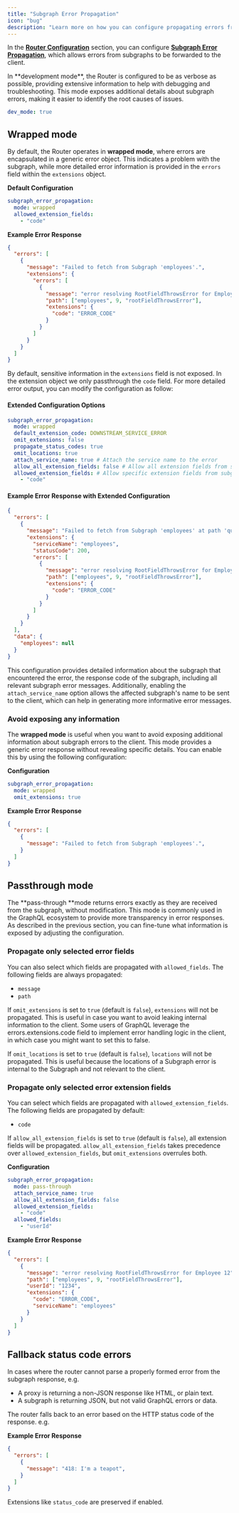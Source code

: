 ```yaml
---
title: "Subgraph Error Propagation"
icon: "bug"
description: "Learn more on how you can configure propagating errors from Subgraphs to the client."
---
```


In the [**Router Configuration**](/router/configuration) section, you can configure [**Subgraph Error Propagation**](/router/configuration#subgraph-error-propagation), which allows errors from subgraphs to be forwarded to the client.

<Info>
  In **development mode**, the Router is configured to be as verbose as possible, providing extensive information to help with debugging and troubleshooting. This mode exposes additional details about subgraph errors, making it easier to identify the root causes of issues.

  ```yaml
  dev_mode: true
  ```
</Info>

## Wrapped mode

By default, the Router operates in **wrapped mode**, where errors are encapsulated in a generic error object. This indicates a problem with the subgraph, while more detailed error information is provided in the `errors` field within the `extensions` object.

**Default Configuration**

```yaml
subgraph_error_propagation:
  mode: wrapped
  allowed_extension_fields:
    - "code"
```

**Example Error Response**

```json
{
  "errors": [
    {
      "message": "Failed to fetch from Subgraph 'employees'.",
      "extensions": {
        "errors": [
          {
            "message": "error resolving RootFieldThrowsError for Employee 12",
            "path": ["employees", 9, "rootFieldThrowsError"],
            "extensions": {
              "code": "ERROR_CODE"
            }
          }
        ]
      }
    }
  ]
}
```

By default, sensitive information in the `extensions` field is not exposed. In the extension object we only passthrough the `code` field. For more detailed error output, you can modify the configuration as follow:

#### Extended Configuration Options

```yaml
subgraph_error_propagation:
  mode: wrapped
  default_extension_code: DOWNSTREAM_SERVICE_ERROR
  omit_extensions: false
  propagate_status_codes: true
  omit_locations: true
  attach_service_name: true # Attach the service name to the error
  allow_all_extension_fields: false # Allow all extension fields from subgraphs
  allowed_extension_fields: # Allow specific extension fields from subgraphs
    - "code"
```

#### Example Error Response with Extended Configuration

```json
{
  "errors": [
    {
      "message": "Failed to fetch from Subgraph 'employees' at path 'query.employees.@'.",
      "extensions": {
        "serviceName": "employees",
        "statusCode": 200,
        "errors": [
          {
            "message": "error resolving RootFieldThrowsError for Employee 12",
            "path": ["employees", 9, "rootFieldThrowsError"],
            "extensions": {
              "code": "ERROR_CODE"
            }
          }
        ]
      }
    }
  ],
  "data": {
    "employees": null
  }
}
```

This configuration provides detailed information about the subgraph that encountered the error, the response code of the subgraph, including all relevant subgraph error messages. Additionally, enabling the `attach_service_name` option allows the affected subgraph's name to be sent to the client, which can help in generating more informative error messages.

### Avoid exposing any information

The **wrapped mode** is useful when you want to avoid exposing additional information about subgraph errors to the client. This mode provides a generic error response without revealing specific details. You can enable this by using the following configuration:

**Configuration**

```yaml
subgraph_error_propagation:
  mode: wrapped
  omit_extensions: true
```

**Example Error Response**

```json
{
  "errors": [
    {
      "message": "Failed to fetch from Subgraph 'employees'.",
    }
  ]
}
```

## Passthrough mode

The **pass-through **mode returns errors exactly as they are received from the subgraph, without modification. This mode is commonly used in the GraphQL ecosystem to provide more transparency in error responses. As described in the previous section, you can fine-tune what information is exposed by adjusting the configuration.

### Propagate only selected error fields

You can also select which fields are propagated with `allowed_fields`. The following fields are always propagated:

- `message`
- `path`

If `omit_extensions` is set to `true` (default is `false`), `extensions` will not be propagated. This is useful in case you want to avoid leaking internal information to the client. Some users of GraphQL leverage the errors.extensions.code field to implement error handling logic in the client, in which case you might want to set this to false.

If `omit_locations` is set to `true` (default is `false`), `locations` will not be propagated. This is useful because the locations of a Subgraph error is internal to the Subgraph and not relevant to the client.

### Propagate only selected error extension fields

You can select which fields are propagated with `allowed_extension_fields`. The following fields are propagated by default:

- `code`

If `allow_all_extension_fields` is set to `true` (default is `false`), all extension fields will be propagated. `allow_all_extension_fields` takes precedence over `allowed_extension_fields`, but `omit_extensions` overrules both.

**Configuration**

```yaml
subgraph_error_propagation:
  mode: pass-through
  attach_service_name: true
  allow_all_extension_fields: false
  allowed_extension_fields:
    - "code"
  allowed_fields:
    - "userId"
```

**Example Error Response**

```json
{
  "errors": [
    {
      "message": "error resolving RootFieldThrowsError for Employee 12",
      "path": ["employees", 9, "rootFieldThrowsError"],
      "userId": "1234",
      "extensions": {
        "code": "ERROR_CODE",
        "serviceName": "employees"
      }
    }
  ]
}
```

## Fallback status code errors

In cases where the router cannot parse a properly formed error from the subgraph response, e.g.

- A proxy is returning a non-JSON response like HTML, or plain text.
- A subgraph is returning JSON, but not valid GraphQL errors or data.

The router falls back to an error based on the HTTP status code of the response. e.g.

**Example Error Response**

```json
{
  "errors": [
    {
      "message": "418: I'm a teapot",
    }
  ]
}
```

Extensions like `status_code` are preserved if enabled.
